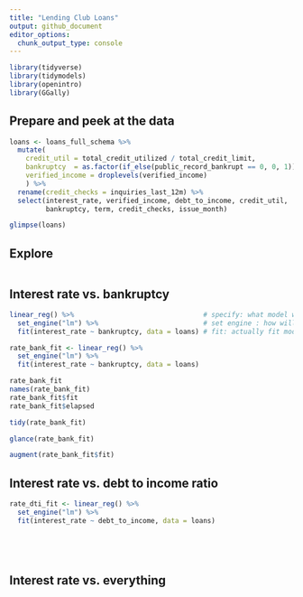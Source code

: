 ```yaml
---
title: "Lending Club Loans"
output: github_document
editor_options: 
  chunk_output_type: console
---
```


```r
library(tidyverse)
library(tidymodels)
library(openintro)
library(GGally)
```

## Prepare and peek at the data

```r
loans <- loans_full_schema %>%
  mutate(
    credit_util = total_credit_utilized / total_credit_limit,
    bankruptcy  = as.factor(if_else(public_record_bankrupt == 0, 0, 1)),
    verified_income = droplevels(verified_income)
    ) %>%
  rename(credit_checks = inquiries_last_12m) %>%
  select(interest_rate, verified_income, debt_to_income, credit_util, 
         bankruptcy, term, credit_checks, issue_month) 
```

```r
glimpse(loans)
```

## Explore

```r

```


## Interest rate vs. bankruptcy

```r
linear_reg() %>%                                # specify: what model will we fit?
  set_engine("lm") %>%                          # set engine : how will we fit the model?
  fit(interest_rate ~ bankruptcy, data = loans) # fit: actually fit model based on formula
```

```r
rate_bank_fit <- linear_reg() %>%
  set_engine("lm") %>%
  fit(interest_rate ~ bankruptcy, data = loans)
```

```r
rate_bank_fit
names(rate_bank_fit)
rate_bank_fit$fit
rate_bank_fit$elapsed
```

```r
tidy(rate_bank_fit)
```

```r
glance(rate_bank_fit)
```

```r
augment(rate_bank_fit$fit)
```

## Interest rate vs. debt to income ratio

```r
rate_dti_fit <- linear_reg() %>%
  set_engine("lm") %>%
  fit(interest_rate ~ debt_to_income, data = loans)
```

```r

```

```r

```

```r

```

```r

```

## Interest rate vs. everything

```r

```

```r

```

```r

```

```r

```

```r

```
